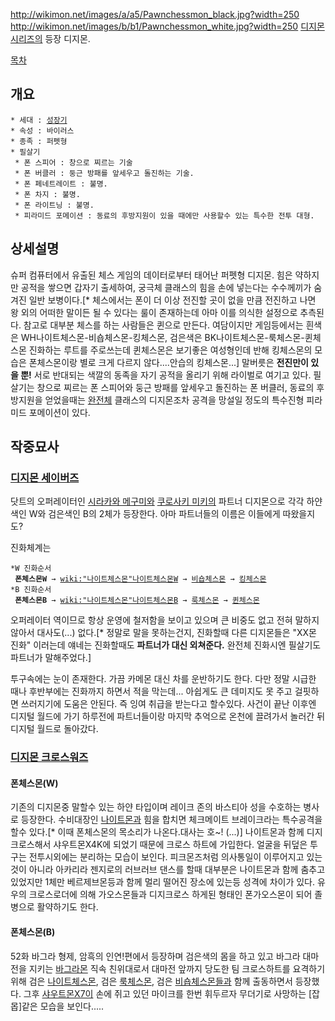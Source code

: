 http://wikimon.net/images/a/a5/Pawnchessmon_black.jpg?width=250  http://wikimon.net/images/b/b1/Pawnchessmon_white.jpg?width=250
[[디지몬 시리즈]]의 등장 디지몬.

[[목차]]
== 개요 ==
 * 세대 : [[성장기]]
 * 속성 : 바이러스
 * 종족 : 퍼펫형
 * 필살기
  * 폰 스피어 : 창으로 찌르는 기술
  * 폰 버클러 : 둥근 방패를 앞세우고 돌진하는 기술.
  * 폰 페네트레이트 : 불명. 
  * 폰 차지 : 불명.
  * 폰 라이트닝 : 불명.
  * 피라미드 포메이션 : 동료의 후방지원이 있을 때에만 사용할수 있는 특수한 전투 대형.

== 상세설명 ==
슈퍼 컴퓨터에서 유출된 체스 게임의 데이터로부터 태어난 퍼펫형 디지몬. 힘은 약하지만 공적을 쌓으면 갑자기 출세하여, 궁극체 클래스의 힘을 손에 넣는다는 수수께끼가 숨겨진 일반 보병이다.[* 체스에서는 폰이 더 이상 전진할 곳이 없을 만큼 전진하고 나면 왕 외의 어떠한 말이든 될 수 있다는 룰이 존재하는데 아마 이를 의식한 설정으로 추측된다. 참고로 대부분 체스를 하는 사람들은 퀸으로 만든다. 여담이지만 게임등에서는 흰색은 WH나이트체스몬-비숍체스몬-킹체스몬, 검은색은 BK나이트체스몬-룩체스몬-퀸체스몬 진화하는 루트를 주로쓰는데 퀸체스몬은 보기좋은 여성형인데 반해 킹체스몬의 모습은 폰체스몬이랑 별로 크게 다르지 않다....안습의 킹체스몬...] 말버릇은 '''전진만이 있을 뿐!''' 서로 반대되는 색깔의 동족을 자기 공적을 올리기 위해 라이벌로 여기고 있다. 필살기는 창으로 찌르는 폰 스피어와 둥근 방패를 앞세우고 돌진하는 폰 버클러, 동료의 후방지원을 얻었을때는 [[완전체]] 클래스의 디지몬조차 공격을 망설일 정도의 특수진형 피라미드 포메이션이 있다.

== 작중묘사 ==
=== [[디지몬 세이버즈]] ===

닷트의 오퍼레이터인 [[시라카와 메구미]]와 [[쿠로사키 미키]]의 파트너 디지몬으로 각각 하얀색인 W와 검은색인 B의 2체가 등장한다. 아마 파트너들의 이름은 이들에게 따왔을지도?

진화체계는 
 *W 진화순서
  '''폰체스몬W''' → [[wiki:"나이트체스몬"나이트체스몬W]] → [[비숍체스몬]] → [[킹체스몬]]
 *B 진화순서
  '''폰체스몬B''' → [[wiki:"나이트체스몬"나이트체스몬B]] → [[룩체스몬]] → [[퀸체스몬]]

오퍼레이터 역이므로 항상 운영에 철저함을 보이고 있으며 큰 비중도 없고 전혀 말하지 않아서 대사도(...) 없다.[* 정말로 말을 못하는건지, 진화할때 다른 디지몬들은 "XX몬 진화" 이러는데 얘네는 진화할때도 '''파트너가 대신 외쳐준다.''' 완전체 진화시엔 필살기도 파트너가 말해주었다.] 

투구속에는 눈이 존재한다. 가끔 카메몬 대신 차를 운반하기도 한다. 다만 정말 시급한 때나 후반부에는 진화까지 하면서 적을 막는데... 아쉽게도 큰 데미지도 못 주고 걸핏하면 쓰러지기에 도움은 안된다. 즉 잉여 취급을 받는다고 할수있다. 사건이 끝난 이후엔 디지털 월드에 가기 하루전에 파트너들이랑 마지막 추억으로 온천에 끌려가서 놀러간 뒤 디지털 월드로 돌아갔다.

=== [[디지몬 크로스워즈]] ===
==== 폰체스몬(W) ====
기존의 디지몬중 말할수 있는 하얀 타입이며 레이크 존의 바스티아 성을 수호하는 병사로 등장한다. 수비대장인 [[나이트몬]]과 힘을 합치면 체크메이트 브레이크라는 특수공격을 할수 있다.[* 이때 폰체스몬의 목소리가 나온다.대사는 호~! (...)] 나이트몬과 함께 디지크로스해서 샤우트몬X4K에 되었기 때문에 크로스 하트에 가입한다. 얼굴을 뒤덮은 투구는 전투시외에는 분리하는 모습이 보인다. 피크몬즈처럼 의사통일이 이루어지고 있는 것이 아니라 아카리라 젠지로의 러브러브 댄스를 할때 대부분은 나이트몬과 함께 춤추고 있었지만 1체만 베르제브몬등과 함께 멀리 떨어진 장소에 있는등 성격에 차이가 있다. 유우의 크로스로더에 의해 가오스몬들과 디지크로스 하게된 형태인 폰가오스몬이 되어 졸병으로 활약하기도 한다.

==== 폰체스몬(B) ====
52화 바그라 형제, 암흑의 인연!편에서 등장하며 검은색의 몸을 하고 있고 바그라 대마전을 지키는 [[바그라몬]] 직속 친위대로서 대마전 앞까지 당도한 팀 크로스하트를 요격하기 위해 검은 [[나이트체스몬]], 검은 [[룩체스몬]], 검은 [[비숍체스몬]]들과 함께 출동하면서 등장했다. 그후 [[샤우트몬X7]]이 손에 쥐고 있던 마이크를 한번 휘두르자 무더기로 사망하는 [잡몹]같은 모습을 보인다.....
